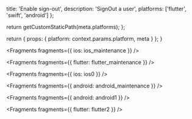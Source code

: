 
  title: 'Enable sign-out',
  description: 'SignOut a user',
  platforms: ['flutter', 'swift', 'android']
};

  return getCustomStaticPath(meta.platforms);
};

  return {
    props: {
      platform: context.params.platform,
      meta
    }
  };
}


<Fragments fragments={{ ios: ios_maintenance }} />


<Fragments fragments={{ flutter: flutter_maintenance }} />


<Fragments fragments={{ ios: ios0 }} />


<Fragments fragments={{ android: android_maintenance }} />


<Fragments fragments={{ android: android1 }} />


<Fragments fragments={{ flutter: flutter2 }} />
